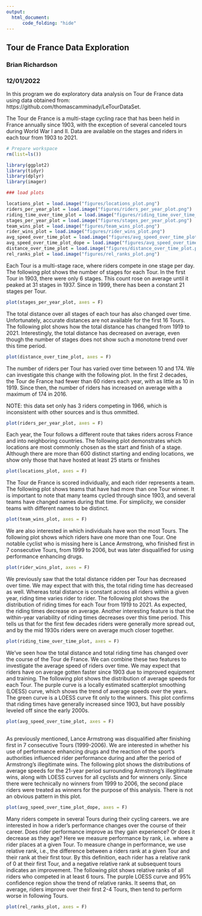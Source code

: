 ---
output:
  html_document:
      code_folding: "hide"
---
## Tour de France Data Exploration

### Brian Richardson
### 12/01/2022

In this program we do exploratory data analysis on Tour de France data using data obtained from: https://github.com/thomascamminady/LeTourDataSet.

The Tour de France is a multi-stage cycling race that has been held in France annually since 1903, with the exception of several canceled tours during World War I and II. Data are available on the stages and riders in each tour from 1903 to 2021.

```{r setup, echo=F, message=F, warning=F}

# Prepare workspace
rm(list=ls())

library(ggplot2)
library(tidyr)
library(dplyr)
library(imager)

```

```{r load-data}

### load plots

locations_plot = load.image("figures/locations_plot.png")
riders_per_year_plot = load.image("figures/riders_per_year_plot.png")
riding_time_over_time_plot = load.image("figures/riding_time_over_time_plot.png")
stages_per_year_plot = load.image("figures/stages_per_year_plot.png")
team_wins_plot = load.image("figures/team_wins_plot.png")
rider_wins_plot = load.image("figures/rider_wins_plot.png")
avg_speed_over_time_plot = load.image("figures/avg_speed_over_time_plot.png")
avg_speed_over_time_plot_dope = load.image("figures/avg_speed_over_time_plot_dope.png")
distance_over_time_plot = load.image("figures/distance_over_time_plot.png")
rel_ranks_plot = load.image("figures/rel_ranks_plot.png")

```

Each Tour is a multi-stage race, where riders compete in one stage per day. The following plot shows the number of stages for each Tour. In the first Tour in 1903, there were only 6 stages. This count rose on average until it peaked at 31 stages in 1937. Since in 1999, there has been a constant 21 stages per Tour.

```{r stages-plot}

plot(stages_per_year_plot, axes = F)

```

The total distance over all stages of each tour has also changed over time. Unfortunately, accurate distances are not available for the first 16 Tours. The following plot shows how the total distance has changed from 1919 to 2021. Interestingly, the total distance has decreased on average, even though the number of stages does not show such a monotone trend over this time period.

```{r distance-plot}

plot(distance_over_time_plot, axes = F)

```

The number of riders per Tour has varied over time between 10 and 174. We can investigate this change with the following plot. In the first 2 decades, the Tour de France had fewer than 60 riders each year, with as little as 10 in 1919. Since then, the number of riders has increased on average with a maximum of 174 in 2016.

NOTE: this data set only has 3 riders competing in 1966, which is inconsistent with other sources and is thus ommitted.

```{r rider-count-plot}

plot(riders_per_year_plot, axes = F)

```

Each year, the Tour follows a different route that takes riders across France and into neighboring countries. The following plot demonstrates which locations are most commonly chosen as the start and finish of a stage. Although there are more than 600 distinct starting and ending locations, we show only those that have hosted at least 25 starts or finishes

```{r locations-plot}

plot(locations_plot, axes = F)

```

The Tour de France is scored individually, and each rider represents a team. The following plot shows teams that have had more than one Tour winner. It is important to note that many teams cycled through since 1903, and several teams have changed names during that time. For simplicity, we consider teams with different names to be distinct.

```{r team-wins-plot}

plot(team_wins_plot, axes = F)

```

We are also interested in which individuals have won the most Tours. The following plot shows which riders have one more than one Tour. One notable cyclist who is missing here is Lance Armstrong, who finished first in 7 consecutive Tours, from 1999 to 2006, but was later disqualified for using performance enhancing drugs.

```{r rider-wins-plot}

plot(rider_wins_plot, axes = F)

```

We previously saw that the total distance ridden per Tour has decreased over time. We may expect that with this, the total riding time has decreased as well. Whereas total distance is constant across all riders within a given year, riding time varies rider to rider. The following plot shows the distribution of riding times for each Tour from 1919 to 2021. As expected, the riding times decrease on average. Another interesting feature is that the within-year variability of riding times decreases over this time period. This tells us that for the first few decades riders were generally more spread out, and by the mid 1930s riders were on average much closer together.

```{r riding-time-plot}

plot(riding_time_over_time_plot, axes = F)

```

We've seen how the total distance and total riding time has changed over the course of the Tour de France. We can combine these two features to investigate the average speed of riders over time. We may expect that riders have on average gotten faster since 1903 due to improved equipment and training. The following plot shows the distribution of average speeds for each Tour. The purple curve is a locally estimated scatterplot smoothing (LOESS) curve, which shows the trend of average speeds over the years. The green curve is a LOESS curve fit only to the winners. This plot confirms that riding times have generally increased since 1903, but have possibly leveled off since the early 2000s.

```{r avg-speed-plot}

plot(avg_speed_over_time_plot, axes = F)
  
```

As previously mentioned, Lance Armstrong was disqualified after finishing first in 7 consecutive Tours (1999-2006). We are interested in whether his use of performance enhancing drugs and the reaction of the sport's authorities influenced rider performance during and after the period of Armstrong's illegitimate wins. The following plot shows the distributions of average speeds for the 21-year period surrounding Armstrong's illegitimate wins, along with LOESS curves for all cyclists and for winners only. Since there were technically no winners from 1999 to 2006, the second place riders were treated as winners for the purpose of this analysis. There is not an obvious pattern in this plot.

```{r avg-speed-plot-dope}

plot(avg_speed_over_time_plot_dope, axes = F)

```

Many riders compete in several Tours during their cycling careers. we are interested in how a rider's performance changes over the course of their career. Does rider performance improve as they gain experience? Or does it decrease as they age? Here we measure performance by rank, i.e. where a rider places at a given Tour. To measure change in performance, we use relative rank, i.e., the difference between a riders rank at a given Tour and their rank at their first tour. By this definition, each rider has a relative rank of 0 at their first Tour, and a negative relative rank at subsequent tours indicates an improvement. The following plot shows relative ranks of all riders who competed in at least 6 tours. The purple LOESS curve and 95% confidence region show the trend of relative ranks. It seems that, on average, riders improve over their first 2-4 Tours, then tend to perform worse in following Tours.

```{r rel-ranks-plot}

plot(rel_ranks_plot, axes = F)

```


